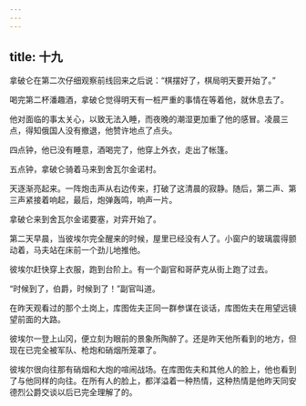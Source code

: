 ```yaml
---
---
---
```

title: 十九
---



拿破仑在第二次仔细观察前线回来之后说：“棋摆好了，棋局明天要开始了。”

喝完第二杯潘趣酒，拿破仑觉得明天有一桩严重的事情在等着他，就休息去了。

他对面临的事太关心，以致无法入睡，而夜晚的潮湿更加重了他的感冒。凌晨三点，得知俄国人没有撤退，他赞许地点了点头。

四点钟，他已没有睡意，酒喝完了，他穿上外衣，走出了帐篷。

五点钟，拿破仑骑着马来到舍瓦尔金诺村。

天逐渐亮起来。一阵炮击声从右边传来，打破了这清晨的寂静。随后，第二声、第三声紧接着响起，最后，炮弹轰鸣，响声一片。

拿破仑来到舍瓦尔金诺要塞，对弈开始了。

第二天早晨，当彼埃尔完全醒来的时候，屋里已经没有人了。小窗户的玻璃震得颤动着，马夫站在床前一个劲儿地推他。

彼埃尔赶快穿上衣服，跑到台阶上。有一个副官和哥萨克从街上跑了过去。

“时候到了，伯爵，时候到了！”副官叫道。

在昨天观看过的那个土岗上，库图佐夫正同一群参谋在谈话，库图佐夫在用望远镜望前面的大路。

彼埃尔一登上山冈，便立刻为眼前的景象所陶醉了。还是昨天他所看到的地方，但现在已完全被军队、枪炮和硝烟所笼罩了。

彼埃尔很向往那有硝烟和大炮的喧闹战场。在库图佐夫和其他人的脸上，他也看到了与他同样的向往。在所有人的脸上，都洋溢着一种热情，这种热情是他昨天同安德烈公爵交谈以后已完全理解了的。